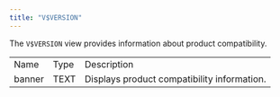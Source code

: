 ```yaml
---
title: "V$VERSION"
---
```


<div id="v_version" class="registered_link"></div>

The `V$VERSION` view provides information about product compatibility.

|        |      |                                             |
| ------ | ---- | ------------------------------------------- |
| Name   | Type | Description                                 |
| banner | TEXT | Displays product compatibility information. |
